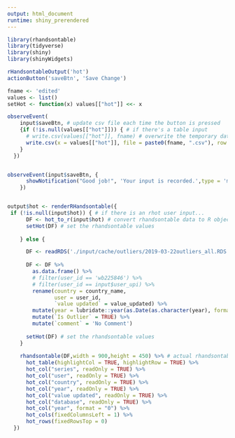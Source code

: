 ```yaml
---
output: html_document
runtime: shiny_prerendered
---
```


```r
library(rhandsontable)
library(tidyverse)
library(shiny)
library(shinyWidgets)

rHandsontableOutput('hot') 
actionButton('saveBtn', 'Save Change')
```

```r

fname <- 'edited'
values <- list() 
setHot <- function(x) values[["hot"]] <<- x 

observeEvent( 
    input$saveBtn, # update csv file each time the button is pressed
    {if (!is.null(values[["hot"]])) { # if there's a table input
      # write.csv(values[["hot"]], fname) # overwrite the temporary database file
      write.csv(x = values[["hot"]], file = paste0(fname, ".csv"), row.names = FALSE) # overwrite the csv
    }
  })


observeEvent(input$saveBtn, {
      showNotification("Good job!", 'Your input is recorded.',type = 'message')
    })


output$hot <- renderRHandsontable({
 if (!is.null(input$hot)) { # if there is an rhot user input...
      DF <- hot_to_r(input$hot) # convert rhandsontable data to R object and store in data frame
      setHot(DF) # set the rhandsontable values
      
    } else {

      DF <- readRDS('./input/cache/outliers/2019-03-22outliers_all.RDS')
      
      DF <- DF %>%
        as.data.frame() %>%
        # filter(user_id == 'wb225846') %>% 
        # filter(user_id == input$user_upi) %>%
        rename(country = country_name,
               user = user_id,
               `value updated` = value_updated) %>%
        mutate(year = lubridate::year(as.Date(as.character(year), format = "%Y-%m-%d"))) %>%
        mutate(`Is Outlier` = TRUE) %>%
        mutate(`comment` = 'No Comment') 
      
      setHot(DF) # set the rhandsontable values
    }
    
    rhandsontable(DF,width = 900,height = 450) %>% # actual rhandsontable object
      hot_table(highlightCol = TRUE, highlightRow = TRUE) %>%
      hot_col("series", readOnly = TRUE) %>%
      hot_col("user", readOnly = TRUE) %>%
      hot_col("country", readOnly = TRUE) %>%
      hot_col("year", readOnly = TRUE) %>%
      hot_col("value updated", readOnly = TRUE) %>%
      hot_col("database", readOnly = TRUE) %>%
      hot_col("year", format = "0") %>%
      hot_cols(fixedColumnsLeft = 1) %>%
      hot_rows(fixedRowsTop = 0)
  })
```